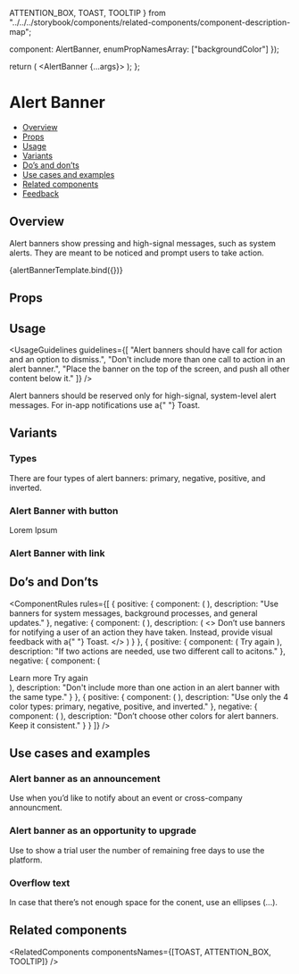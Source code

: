   ATTENTION_BOX,
  TOAST,
  TOOLTIP
} from "../../../storybook/components/related-components/component-description-map";

  component: AlertBanner,
  enumPropNamesArray: ["backgroundColor"]
});

<Meta
  title="Feedback/AlertBanner"
  component={AlertBanner}
  argTypes={metaSettings.argTypes}
  decorators={metaSettings.decorators}
/>

<!--- Component template -->

  return (
    <AlertBanner {...args}>
      <AlertBannerText text={args.bannerText} />
      <AlertBannerLink text={args.linkText} href="https://monday.com" />
    </AlertBanner>
  );
};

<!--- Component documentation -->

# Alert Banner

- [Overview](#overview)
- [Props](#props)
- [Usage](#usage)
- [Variants](#variants)
- [Do’s and don’ts](#dos-and-donts)
- [Use cases and examples](#use-cases-and-examples)
- [Related components](#related-components)
- [Feedback](#feedback)

## Overview

Alert banners show pressing and high-signal messages, such as system alerts. They are meant to be noticed and prompt users to take action.

<Canvas>
  <Story
    name="Overview"
    args={{
      bannerText: "Alert banner message",
      linkText: "this is a CTA",
      className: "monday-storybook-alert-banner_big-container"
    }}
  >
    {alertBannerTemplate.bind({})}
  </Story>
</Canvas>

## Props

<ArgsTable story="Overview" />

## Usage

<UsageGuidelines
  guidelines={[
    "Alert banners should have call for action and an option to dismiss.",
    "Don't include more than one call to action in an alert banner.",
    "Place the banner on the top of the screen, and push all other content below it."
  ]}
/>

<Tip>
  Alert banners should be reserved only for high-signal, system-level alert messages. For in-app notifications use a{" "}
  <Link href="/?path=/docs/feedback-toast--overview" size={Link.sizes.SMALL} withoutSpacing>
    Toast.
  </Link>
</Tip>

## Variants

### Types

There are four types of alert banners: primary, negative, positive, and inverted.

<Canvas>
  <Story name="Types">
    <div className="monday-storybook-alert-banner_column-wrapper monday-storybook-alert-banner_big-container">
      <AlertBanner>
        <AlertBannerText text="Alert banner message" />
        <AlertBannerLink text="this is a CTA" href="https://monday.com" />
      </AlertBanner>
      <AlertBanner backgroundColor={AlertBanner.backgroundColors.NEGATIVE}>
        <AlertBannerText text="Alert banner message" />
        <AlertBannerLink text="this is a CTA" href="https://monday.com" />
      </AlertBanner>
      <AlertBanner backgroundColor={AlertBanner.backgroundColors.POSITIVE}>
        <AlertBannerText text="Alert banner message" />
        <AlertBannerLink text="this is a CTA" href="https://monday.com" />
      </AlertBanner>
      <AlertBanner backgroundColor={AlertBanner.backgroundColors.DARK}>
        <AlertBannerText text="Alert banner message" />
        <AlertBannerLink text="this is a CTA" href="https://monday.com" />
      </AlertBanner>
      <AlertBanner backgroundColor={AlertBanner.backgroundColors.WARNING}>
        <AlertBannerText text="Alert banner message" />
        <AlertBannerLink text="this is a CTA" href="https://monday.com" />
      </AlertBanner>
    </div>
  </Story>
</Canvas>

### Alert Banner with button

<Canvas>
  <Story name="Alert Banner with button">
    <AlertBanner className="monday-storybook-alert-banner_big-container">
      <AlertBannerText text="Lorem ipsum dolor sit amet" />
      <AlertBannerButton>Lorem Ipsum</AlertBannerButton>
    </AlertBanner>
  </Story>
</Canvas>

### Alert Banner with link

<Canvas>
  <Story name="Alert Banner with link">
    <AlertBanner className="monday-storybook-alert-banner_big-container">
      <AlertBannerText text="Alert banner message" />
      <AlertBannerLink text="this is a CTA" href="https://monday.com" />
    </AlertBanner>
  </Story>
</Canvas>

## Do’s and Don’ts

<ComponentRules
  rules={[
    {
      positive: {
        component: (
          <AlertBanner className="monday-storybook-alert-banner_medium-container">
            <AlertBannerText text="Join us at Elevate!" />
            <AlertBannerLink text="RSVP now" href="https://monday.com" />
          </AlertBanner>
        ),
        description: "Use banners for system messages, background processes, and general updates."
      },
      negative: {
        component: (
          <AlertBanner className="monday-storybook-alert-banner_medium-container">
            <AlertBannerText text="We successfully archived 1 item" />
          </AlertBanner>
        ),
        description: (
          <>
            Don’t use banners for notifying a user of an action they have taken. Instead, provide visual feedback with a{" "}
            <Link href="/?path=/docs/feedback-toast--overview" withoutSpacing>
              Toast.
            </Link>
          </>
        )
      }
    },
    {
      positive: {
        component: (
          <AlertBanner
            className="monday-storybook-alert-banner_medium-container"
            backgroundColor={AlertBanner.backgroundColors.NEGATIVE}
          >
            <AlertBannerText text="No connection" />
            <AlertBannerLink text="Learn more" href="https://monday.com" />
            <AlertBannerButton>Try again</AlertBannerButton>
          </AlertBanner>
        ),
        description: "If two actions are needed, use two different call to acitons."
      },
      negative: {
        component: (
          <div className="monday-storybook-alert-banner_column-wrapper">
            <AlertBanner
              backgroundColor={AlertBanner.backgroundColors.NEGATIVE}
              className="monday-storybook-alert-banner_medium-container"
            >
              <AlertBannerText text="No connection" />
              <AlertBannerLink text="Learn more" href="https://monday.com" />
              <AlertBannerLink text="Try again" href="https://monday.com" />
            </AlertBanner>
            <AlertBanner
              backgroundColor={AlertBanner.backgroundColors.NEGATIVE}
              className="monday-storybook-alert-banner_medium-container"
            >
              <AlertBannerText text="No connection" />
              <AlertBannerButton>Learn more</AlertBannerButton>
              <AlertBannerButton>Try again</AlertBannerButton>
            </AlertBanner>
          </div>
        ),
        description: "Don't include more than one action in an alert banner with the same type."
      }
    },
    {
      positive: {
        component: (
          <AlertBanner
            backgroundColor={AlertBanner.backgroundColors.DARK}
            className="monday-storybook-alert-banner_medium-container"
          >
            <AlertBannerText text="Join us at Elevate!" />
            <AlertBannerLink text="RSVP now" href="https://monday.com" />
          </AlertBanner>
        ),
        description: "Use only the 4 color types: primary, negative, positive, and inverted."
      },
      negative: {
        component: (
          <AlertBanner className="monday-storybook-alert-banner_medium-container monday-storybook-alert-banner_pink">
            <AlertBannerText text="Join us at Elevate!" />
            <AlertBannerLink text="RSVP now" href="https://monday.com" />
          </AlertBanner>
        ),
        description: "Don’t choose other colors for alert banners. Keep it consistent."
      }
    }
  ]}
/>

## Use cases and examples

### Alert banner as an announcement

Use when you’d like to notify about an event or cross-company announcment.

<Canvas>
  <Story name="Alert banner as an announcement">
    <AlertBanner
      backgroundColor={AlertBanner.backgroundColors.DARK}
      className="monday-storybook-alert-banner_big-container"
    >
      <AlertBannerText text="Join us at Elevate 2022" />
      <AlertBannerLink text="RSVP now" href="https://monday.com" />
    </AlertBanner>
  </Story>
</Canvas>

### Alert banner as an opportunity to upgrade

Use to show a trial user the number of remaining free days to use the platform.

<Canvas>
  <Story name="Alert banner as an opportunity to upgrade">
    <AlertBanner className="monday-storybook-alert-banner_big-container">
      <AlertBannerText text="7 days left on your monday CRM trial" />
      <AlertBannerLink text="Upgrade now" href="https://monday.com" />
    </AlertBanner>
  </Story>
</Canvas>

### Overflow text

In case that there’s not enough space for the conent, use an ellipses (...).

<Canvas>
  <Story name="Overflow text">
    <AlertBanner className="monday-storybook-alert-banner_small-container">
      <AlertBannerText text="This is a really long alert..." />
      <AlertBannerLink text="Call to action" href="https://monday.com" />
    </AlertBanner>
  </Story>
</Canvas>

## Related components

<RelatedComponents componentsNames={[TOAST, ATTENTION_BOX, TOOLTIP]} />
